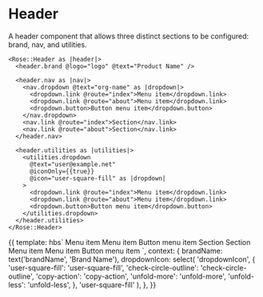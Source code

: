 
<Meta title="Rose|Header" component="Header" />

# Header

A header component that allows three distinct sections to be configured: brand, nav, and utilities.

```htmlbars
<Rose::Header as |header|>
  <header.brand @logo="logo" @text="Product Name" />

  <header.nav as |nav|>
    <nav.dropdown @text="org-name" as |dropdown|>
      <dropdown.link @route="index">Menu item</dropdown.link>
      <dropdown.link @route="about">Menu item</dropdown.link>
      <dropdown.button>Button menu item</dropdown.button>
    </nav.dropdown>
    <nav.link @route="index">Section</nav.link>
    <nav.link @route="about">Section</nav.link>
  </header.nav>

  <header.utilities as |utilities|>
    <utilities.dropdown
      @text="user@example.net"
      @iconOnly={{true}}
      @icon="user-square-fill" as |dropdown|
    >
      <dropdown.link @route="index">Menu item</dropdown.link>
      <dropdown.link @route="about">Menu item</dropdown.link>
      <dropdown.button>Button menu item</dropdown.button>
    </utilities.dropdown>
  </header.utilities>
</Rose::Header>
```

<Preview>
  <Story name="Basic">{{
    template: hbs`
    <Rose::Header as |header|>
      <header.brand @logo="logo" @text={{brandName}} />
      <header.nav as |nav|>
        <nav.dropdown @text="org-name" as |dropdown|>
          <dropdown.link @route="index">Menu item</dropdown.link>
          <dropdown.link @route="about">Menu item</dropdown.link>
          <dropdown.button>Button menu item</dropdown.button>
        </nav.dropdown>
        <nav.link @route="index">Section</nav.link>
        <nav.link @route="about">Section</nav.link>
      </header.nav>
      <header.utilities as |utilities|>
        <utilities.dropdown
          @text="user@example.net"
          @iconOnly={{true}}
          @icon={{dropdownIcon}} as |dropdown|
        >
          <dropdown.link @route="index">Menu item</dropdown.link>
          <dropdown.link @route="about">Menu item</dropdown.link>
          <dropdown.button>Button menu item</dropdown.button>
        </utilities.dropdown>
      </header.utilities>
    </Rose::Header>
    `,
    context: {
      brandName: text('brandName', 'Brand Name'),
      dropdownIcon: select(
        'dropdownIcon',
        {
          'user-square-fill': 'user-square-fill',
          'check-circle-outline': 'check-circle-outline',
          'copy-action': 'copy-action',
          'unfold-more': 'unfold-more',
          'unfold-less': 'unfold-less',
        },
        'user-square-fill'
      ),
    },
  }}</Story>
</Preview>
